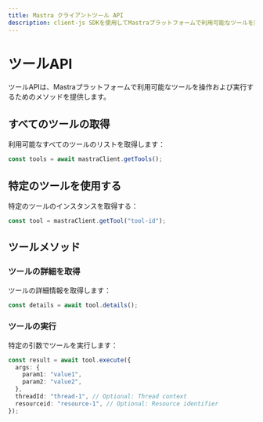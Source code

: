 ```yaml
---
title: Mastra クライアントツール API
description: client-js SDKを使用してMastraプラットフォームで利用可能なツールを操作および実行する方法を学びます。
---
```




# ツールAPI

ツールAPIは、Mastraプラットフォームで利用可能なツールを操作および実行するためのメソッドを提供します。



## すべてのツールの取得

利用可能なすべてのツールのリストを取得します：

```typescript
const tools = await mastraClient.getTools();
```



## 特定のツールを使用する

特定のツールのインスタンスを取得する：

```typescript
const tool = mastraClient.getTool("tool-id");
```



## ツールメソッド

### ツールの詳細を取得

ツールの詳細情報を取得します：

```typescript
const details = await tool.details();
```

### ツールの実行

特定の引数でツールを実行します：

```typescript
const result = await tool.execute({
  args: {
    param1: "value1",
    param2: "value2",
  },
  threadId: "thread-1", // Optional: Thread context
  resourceid: "resource-1", // Optional: Resource identifier
});
```
